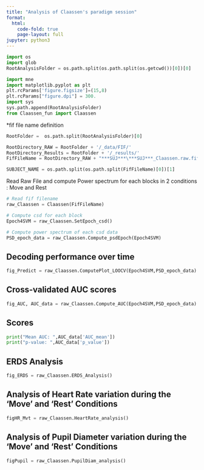 ```yaml
---
title: "Analysis of Claassen's paradigm session"
format:
  html:
    code-fold: true
    page-layout: full
jupyter: python3
---
```



```python
import os 
import glob
RootAnalysisFolder = os.path.split(os.path.split(os.getcwd())[0])[0]

import mne
import matplotlib.pyplot as plt
plt.rcParams['figure.figsize']=(15,8)
plt.rcParams["figure.dpi"] = 300.
import sys
sys.path.append(RootAnalysisFolder)
from Claassen_fun import Claassen
```


*fif file name definition

```python

RootFolder =  os.path.split(RootAnalysisFolder)[0]

RootDirectory_RAW = RootFolder + '/_data/FIF/'
RootDirectory_Results = RootFolder + '/_results/'
FifFileName = RootDirectory_RAW + "***SUJ***\***SUJ***_Claassen.raw.fif"

SUBJECT_NAME = os.path.split(os.path.split(FifFileName)[0])[1]

```


Read Raw File and compute Power spectrum for each blocks in 2 conditions : Move and Rest

```python

# Read fif filename 
raw_Claassen = Claassen(FifFileName)

# Compute csd for each block 
Epoch4SVM = raw_Claassen.SetEpoch_csd()

# Compute power spectrum of each csd data
PSD_epoch_data = raw_Claassen.Compute_psdEpoch(Epoch4SVM)	
```

## Decoding performance over time

```python
fig_Predict = raw_Claassen.ComputePlot_LOOCV(Epoch4SVM,PSD_epoch_data)	
```


## Cross-validated AUC scores
```python
fig_AUC, AUC_data = raw_Claassen.Compute_AUC(Epoch4SVM,PSD_epoch_data)
```
## Scores

```python
print("Mean AUC: ",AUC_data['AUC_mean'])
print("p-value: ",AUC_data['p_value'])

```



## ERDS Analysis
```python
fig_ERDS = raw_Claassen.ERDS_Analysis()
```

## Analysis of Heart Rate variation during the 'Move' and 'Rest' Conditions
```python
figHR_Mvt = raw_Claassen.HeartRate_analysis()
```

## Analysis of Pupil Diameter variation during the 'Move' and 'Rest' Conditions
```python
figPupil = raw_Claassen.PupilDiam_analysis()
```
